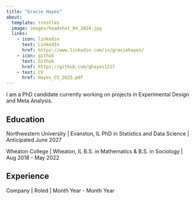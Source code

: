 ```yaml
---
title: "Gracie Hayes"
about:
  template: trestles
  image: images/headshot_04_2024.jpg
  links:
    - icon: linkedin
      text: LinkedIn
      href: https://www.linkedin.com/in/graciehayes/
    - icon: github
      text: Github
      href: https://github.com/ghayes1217
    - text: CV
      href: Hayes_CV_2025.pdf
---
```


:::{#hero-heading}

I am a PhD candidate currently working on projects in Experimental Design and Meta Analysis.

## Education

Northwestern University | Evanston, IL
PhD in Statistics and Data Science | Anticipated June 2027

Wheaton College | Wheaton, IL
B.S. in Mathematics & B.S. in Sociology | Aug 2018 - May 2022

## Experience

Company | Roled | Month Year - Month Year

:::
